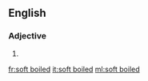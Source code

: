 {{also|softboiled|soft-boiled}}
==English==

===Adjective===
{{en-adj|-}}

# {{alternative spelling of|soft-boiled|lang=en}}

[[fr:soft boiled]]
[[it:soft boiled]]
[[ml:soft boiled]]